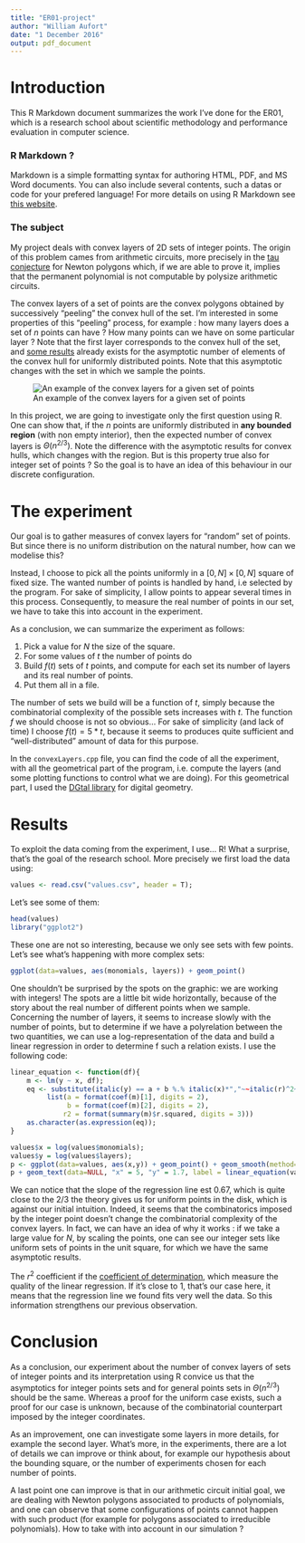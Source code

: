 ```yaml
---
title: "ER01-project"
author: "William Aufort"
date: "1 December 2016"
output: pdf_document
---
```


# Introduction

This R Markdown document summarizes the work I've done for the ER01, which is a research school about scientific methodology and performance evaluation in computer science.

### R Markdown ?

Markdown is a simple formatting syntax for authoring HTML, PDF, and MS Word documents. You can also include several contents, such a datas or code for your prefered language! For more details on using R Markdown see [this website](http://rmarkdown.rstudio.com>).

### The subject

My project deals with convex layers of 2D sets of integer points. The origin of this problem cames from arithmetic circuits, more precisely in the [tau conjecture](https://hal.inria.fr/ensl-00850791v2/document) for Newton polygons which, if we are able to prove it, implies that the permanent polynomial is not computable by polysize arithmetic circuits.

The convex layers of a set of points are the convex polygons obtained by successively "peeling" the convex hull of the set. I'm interested in some properties of this "peeling" process, for example : how many layers does a set of $n$ points can have ? How many points can we have on some particular layer ?  Note that the first layer corresponds to the convex hull of the set, and [some results](http://sarielhp.org/p/notes/rand_hull.pdf) already exists for the asymptotic number of elements of the convex hull for uniformly distributed points. Note that this asymptotic changes with the set in which we sample the points.

![An example of the convex layers for a given set of points](layers.png)

In this project, we are going to investigate only the first question using R. One can show that, if the $n$ points are uniformly distributed in **any bounded region** (with non empty interior), then the expected number of convex layers is $\Theta(n^{2/3})$. Note the difference with the asymptotic results for convex hulls, which changes with the region. But is this property true also for integer set of points ? So the goal is to have an idea of this behaviour in our discrete configuration.

# The experiment

Our goal is to gather measures of convex layers for "random" set of points. But since there is no uniform distribution on the natural number, how can we modelise this?

Instead, I choose to pick all the points uniformly in a $[0,N]\times[0,N]$ square of fixed size. The wanted number of points is handled by hand, i.e selected by the program. For sake of simplicity, I allow points to appear several times in this process. Consequently, to measure the real number of points in our set, we have to take this into account in the experiment.

As a conclusion, we can summarize the experiment as follows:

1. Pick a value for $N$ the size of the square.
2. For some values of $t$ the number of points do
3. Build $f(t)$ sets of $t$ points, and compute for each set its number of layers and its real number of points.
4. Put them all in a file.

The number of sets we build will be a function of $t$, simply because the combinatorial complexity of the possible sets increases with $t$. The function $f$ we should choose is not so obvious... For sake of simplicity (and lack of time) I choose $f(t) = 5*t$, because it seems to produces quite sufficient and "well-distributed" amount of data for this purpose.

In the `convexLayers.cpp` file, you can find the code of all the experiment, with all the geometrical part of the program, i.e. compute the layers (and some plotting functions to control what we are doing). For this geometrical part, I used the [DGtal library](http://dgtal.org/) for digital geometry.

# Results

To exploit the data coming from the experiment, I use... R! What a surprise, that's the goal of the research school.
More precisely we first load the data using:

```r
values <- read.csv("values.csv", header = T);
```

Let's see some of them:

```r
head(values)
library("ggplot2")
```

These one are not so interesting, because we only see sets with few points.
Let's see what's happening with more complex sets:

```r
ggplot(data=values, aes(monomials, layers)) + geom_point()
```

One shouldn't be surprised by the spots on the graphic: we are working with integers! The spots are a little bit wide horizontally, because of the story about the real number of different points when we sample. 
Concerning the number of layers, it seems to increase slowly with the number of points, but to determine if we have a polyrelation between the two quantities, we can use a log-representation of the data and build a linear regression in order to determine f such a relation exists. I use the following code:

```r
linear_equation <- function(df){
    m <- lm(y ~ x, df);
    eq <- substitute(italic(y) == a + b %.% italic(x)*","~~italic(r)^2~"="~r2, 
         list(a = format(coef(m)[1], digits = 2), 
              b = format(coef(m)[2], digits = 2), 
             r2 = format(summary(m)$r.squared, digits = 3)))
    as.character(as.expression(eq));                 
}

values$x = log(values$monomials);
values$y = log(values$layers);
p <- ggplot(data=values, aes(x,y)) + geom_point() + geom_smooth(method="lm")
p + geom_text(data=NULL, "x" = 5, "y" = 1.7, label = linear_equation(values), parse = TRUE)
```

We can notice that the slope of the regression line est 0.67, which is quite close to the $2/3$ the theory gives us for uniform points in the disk, which is against our initial intuition. Indeed, it seems that the combinatorics imposed by the integer point doesn't change the combinatorial complexity of the convex layers. In fact, we can have an idea of why it works : if we take a large value for $N$, by scaling the points, one can see our integer sets like uniform sets of points in the unit square, for which we have the same asymptotic results.

The $r^2$ coefficient if the [coefficient of determination](https://en.wikipedia.org/wiki/Coefficient_of_determination), which measure the quality of the linear regression. If it's close to $1$, that's our case here, it means that the regression line we found fits very well the data. So this information strengthens our previous observation.

# Conclusion

As a conclusion, our experiment about the number of convex layers of sets of integer points and its interpretation using R convice us that the asymptotics for integer points sets and for general points sets in $\Theta(n^{2/3})$ should be the same. Whereas a proof for the uniform case exists, such a proof for our case is unknown, because of the combinatorial counterpart imposed by the integer coordinates.

As an improvement, one can investigate some layers in more details, for example the second layer. What's more, in the experiments, there are a lot of details we can improve or think about, for example our hypothesis about the bounding square, or the number of experiments chosen for each number of points.

A last point one can improve is that in our arithmetic circuit initial goal, we are dealing with Newton polygons associated to products of polynomials, and one can observe that some configurations of points cannot happen with such product (for example for polygons associated to irreducible polynomials). How to take with into account in our simulation ? 
